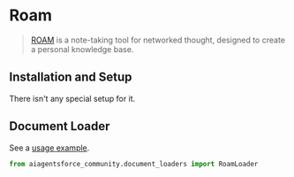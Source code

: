 # Roam

>[ROAM](https://roamresearch.com/) is a note-taking tool for networked thought, designed to create a personal knowledge base.
 
## Installation and Setup

There isn't any special setup for it.



## Document Loader

See a [usage example](/docs/integrations/document_loaders/roam).

```python
from aiagentsforce_community.document_loaders import RoamLoader
```
